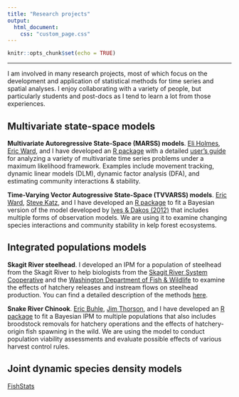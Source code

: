 ```yaml
---
title: "Research projects"
output:
  html_document:
    css: "custom_page.css"
---
```


```r
knitr::opts_chunk$set(echo = TRUE)
```

***

I am involved in many research projects, most of which focus on the development and application of statistical methods for time series and spatial analyses. I enjoy collaborating with a variety of people, but particularly students and post-docs as I tend to learn a lot from those experiences.

## Multivariate state-space models

__Multivariate Autoregressive State-Space (MARSS) models__. [Eli Holmes](https://faculty.washington.edu/eeholmes/), [Eric Ward](https://faculty.washington.edu/warde/), and I have developed an [R package](https://cran.r-project.org/web/packages/MARSS/index.html) with a detailed [user’s guide](https://cran.r-project.org/web/packages/MARSS/vignettes/UserGuide.pdf) for analyzing a variety of multivariate time series problems under a maximum likelihood framework. Examples include movement tracking, dynamic linear models (DLM), dynamic factor analysis (DFA), and estimating community interactions & stability.

__Time-Varying Vector Autogressive State-Space (TVVARSS) models__. [Eric Ward](https://faculty.washington.edu/warde/), [Steve Katz](http://cahnrs.wsu.edu/soe/people/facultynstaff/stephenkatz/), and I have developed an [R package](https://github.com/nwfsc-timeseries/tvvarss) to fit a Bayesian version of the model developed by [Ives & Dakos (2012)](https://doi.org/10.1890/ES11-00347.1) that includes multiple forms of observation models. We are using it to examine changing species interactions and community stability in kelp forest ecosystems.

## Integrated populations models

__Skagit River steelhead__. I developed an IPM for a population of steelhead from the Skagit River to help biologists from the [Skagit River System Cooperative](http://skagitcoop.org/) and the [Washington Department of Fish & Wildlife](http://wdfw.wa.gov/) to examine the effects of hatchery releases and instream flows on steelhead production. You can find a detailed description of the methods [here](https://mdscheuerell.github.io/ASSESSOR/).

__Snake River Chinook__. [Eric Buhle](mailto:eric.buhle@noaa.gov), [Jim Thorson](https://sites.google.com/site/thorsonresearch/), and I have developed an [R package](https://github.com/ebuhle/salmonIPM) to fit a Bayesian IPM to multiple populations that also includes broodstock removals for hatchery operations and the effects of hatchery-origin fish spawning in the wild. We are using the model to conduct population viability assessments and evaluate possible effects of various harvest control rules.


## Joint dynamic species density models

[FishStats](https://james-thorson.github.io//)

